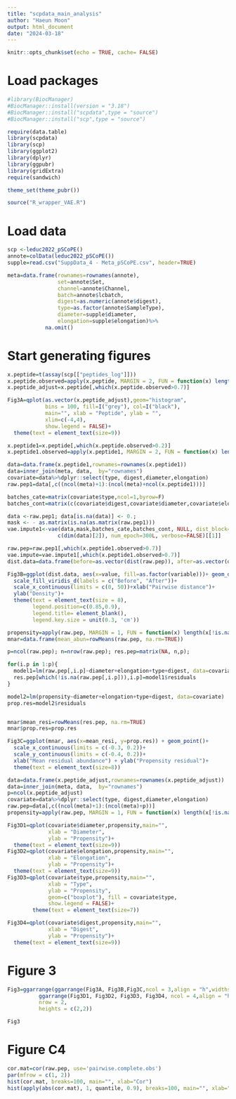 ```yaml
---
title: "scpdata_main_analysis"
author: "Haeun Moon"
output: html_document
date: "2024-03-18"
---
```


```r
knitr::opts_chunk$set(echo = TRUE, cache= FALSE)
```

# Load packages

```r
#library(BiocManager)
#BiocManager::install(version = "3.18")
#BiocManager::install("scpdata",type = "source")
#BiocManager::install("scp",type = "source")

require(data.table)
library(scpdata)
library(scp)
library(ggplot2)
library(dplyr)
library(ggpubr)
library(gridExtra)
require(sandwich)

theme_set(theme_pubr())

source("R_wrapper_VAE.R")
```

# Load data

```r
scp <-leduc2022_pSCoPE()
annote=colData(leduc2022_pSCoPE())
supple=read.csv("SuppData_4 - Meta_pSCoPE.csv", header=TRUE)

meta=data.frame(rownames=rownames(annote), 
                set=annote$Set, 
                channel=annote$Channel,
                batch=annote$lcbatch,
                digest=as.numeric(annote$digest),
                type=as.factor(annote$SampleType),
                diameter=supple$diameter,
                elongation=supple$elongation)%>%
            na.omit()

```

# Start generating figures

```r
x.peptide=t(assay(scp[["peptides_log"]]))
x.peptide.observed=apply(x.peptide, MARGIN = 2, FUN = function(x) length(x[!is.na(x)]) )/nrow(x.peptide)
x.peptide_adjust=x.peptide[,which(x.peptide.observed>0.7)]

Fig3A=qplot(as.vector(x.peptide_adjust),geom="histogram",
            bins = 100, fill=I("grey"), col=I("black"),
            main="", xlab = "Peptide", ylab = "",
            xlim=c(-4,4),
            show.legend = FALSE)+
  theme(text = element_text(size=9))

```


```r
x.peptide1=x.peptide[,which(x.peptide.observed>0.2)]
x.peptide1.observed=apply(x.peptide1, MARGIN = 2, FUN = function(x) length(x[!is.na(x)]) )/nrow(x.peptide)

data=data.frame(x.peptide1,rownames=rownames(x.peptide1))
data=inner_join(meta, data,  by="rownames")
covariate=data%>%dplyr::select(type, digest,diameter,elongation)
raw.pep1=data[,c((ncol(meta)+1):(ncol(meta)+ncol(x.peptide1)))]

batches_cate=matrix(covariate$type,ncol=1,byrow=F) 
batches_cont=matrix(c(covariate$digest,covariate$diameter,covariate$elongation),ncol=3,byrow=F) 

data <-raw.pep1; data[is.na(data)] <- 0.;
mask <- - as.matrix(is.na(as.matrix(raw.pep1)))
vae.impute1<-vae(data,mask,batches_cate,batches_cont, NULL, dist_block=list('Gaussian'),
                c(dim(data)[2]), num_epoch=300L, verbose=FALSE)[[1]]

raw.pep=raw.pep1[,which(x.peptide1.observed>0.7)]
vae.impute=vae.impute1[,which(x.peptide1.observed>0.7)]
dist.data=data.frame(before=as.vector(dist(raw.pep)), after=as.vector(dist(vae.impute)))%>%melt()

Fig3B=ggplot(dist.data, aes(x=value, fill=as.factor(variable)))+ geom_density(alpha = 0.3)+
  scale_fill_viridis_d(labels = c("Before", "After"))+
  scale_x_continuous(limits = c(0, 50))+xlab("Pairwise distance")+
  ylab("Density")+
  theme(text = element_text(size = 8), 
        legend.position=c(0.85,0.9),
        legend.title= element_blank(),
        legend.key.size = unit(0.3, 'cm'))   

```


```r
propensity=apply(raw.pep, MARGIN = 1, FUN = function(x) length(x[!is.na(x)]) )/ncol(raw.pep)
mnar=data.frame(mean_abun=rowMeans(raw.pep, na.rm=TRUE))

p=ncol(raw.pep); n=nrow(raw.pep); res.pep=matrix(NA, n,p); 

for(i.p in 1:p){
  model1=lm(raw.pep[,i.p]~diameter+elongation+type+digest, data=covariate)
  res.pep[which(!is.na(raw.pep[,i.p])),i.p]=model1$residuals
}

model2=lm(propensity~diameter+elongation+type+digest, data=covariate)
prop.res=model2$residuals


mnar$mean_resi=rowMeans(res.pep, na.rm=TRUE)
mnar$prop.res=prop.res

Fig3C=ggplot(mnar, aes(x=mean_resi, y=prop.res)) + geom_point()+
  scale_x_continuous(limits = c(-0.3, 0.2))+
  scale_y_continuous(limits = c(-0.4, 0.2))+
  xlab("Mean residual abundance") + ylab("Propensity residual")+
  theme(text = element_text(size=8))

```



```r
data=data.frame(x.peptide_adjust,rownames=rownames(x.peptide_adjust))
data=inner_join(meta, data,  by="rownames")
p=ncol(x.peptide_adjust)
covariate=data%>%dplyr::select(type, digest,diameter,elongation)
raw.pep=data[,c((ncol(meta)+1):(ncol(meta)+p))]
propensity=apply(raw.pep, MARGIN = 1, FUN = function(x) length(x[!is.na(x)]) )/ncol(raw.pep)

Fig3D1=qplot(covariate$diameter,propensity,main="", 
             xlab = "Diameter",
             ylab = "Propensity")+
  theme(text = element_text(size=9))
Fig3D2=qplot(covariate$elongation,propensity,main="", 
             xlab = "Elongation",
             ylab = "Propensity")+
  theme(text = element_text(size=9))
Fig3D3=qplot(covariate$type,propensity,main="", 
             xlab = "Type",
             ylab = "Propensity",
             geom=c("boxplot"), fill = covariate$type,
             show.legend = FALSE)+
        theme(text = element_text(size=7))

Fig3D4=qplot(covariate$digest,propensity,main="", 
             xlab = "Digest",
             ylab = "Propensity")+
  theme(text = element_text(size=9))

```


# Figure 3

```r
Fig3=ggarrange(ggarrange(Fig3A, Fig3B,Fig3C,ncol = 3,align = "h",widths = c(2,2),labels = c("A", "B", "C") ),
          ggarrange(Fig3D1, Fig3D2, Fig3D3, Fig3D4, ncol = 4,align = "h",widths = c(2,2),labels = c("D")),
          nrow = 2, 
          heights = c(2,2)) 

Fig3
```


# Figure C4
```r
cor.mat=cor(raw.pep, use='pairwise.complete.obs')
par(mfrow = c(1, 2))
hist(cor.mat, breaks=100, main="", xlab="Cor")
hist(apply(abs(cor.mat), 1, quantile, 0.9), breaks=100, main="", xlab="Quantile 90% of |Cor|")

```

